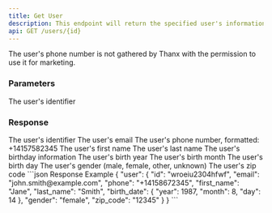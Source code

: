 ```yaml
---
title: Get User
description: This endpoint will return the specified user's information.
api: GET /users/{id}
---
```


<Note>
  The user's phone number is not gathered by Thanx with the permission to use it
  for marketing.
</Note>

### Parameters

<ParamField path="id" type="string" required>
  The user's identifier
</ParamField>

### Response

<ResponseField name="id" type="string">
  The user's identifier
</ResponseField>
<ResponseField name="email" type="string">
  The user's email
</ResponseField>
<ResponseField name="phone" type="string">
  The user's phone number, formatted: +14157582345
</ResponseField>
<ResponseField name="first_name" type="string">
  The user's first name
</ResponseField>
<ResponseField name="last_name" type="string">
  The user's last name
</ResponseField>
<ResponseField name="birth_date" type="hash">
  The user's birthday information
  <Expandable title="birth_date">
    <ResponseField name="year" type="integer">
      The user's birth year
    </ResponseField>
    <ResponseField name="month" type="integer">
      The user's birth month
    </ResponseField>
    <ResponseField name="day" type="integer">
      The user's birth day
    </ResponseField>
  </Expandable>
</ResponseField>
<ResponseField name="gender" type="enum">
  The user's gender (male, female, other, unknown)
</ResponseField>
<ResponseField name="zip_code" type="string">
  The user's zip code
</ResponseField>

<ResponseExample>
  ```json Response Example
  {
    "user": {
      "id": "wroeiu2304hfwf",
      "email": "john.smith@example.com",
      "phone": "+14158672345",
      "first_name": "Jane",
      "last_name": "Smith",
      "birth_date": {
        "year": 1987,
        "month": 8,
        "day": 14
      },
      "gender": "female",
      "zip_code": "12345"
    }
  }
  ```
</ResponseExample>
